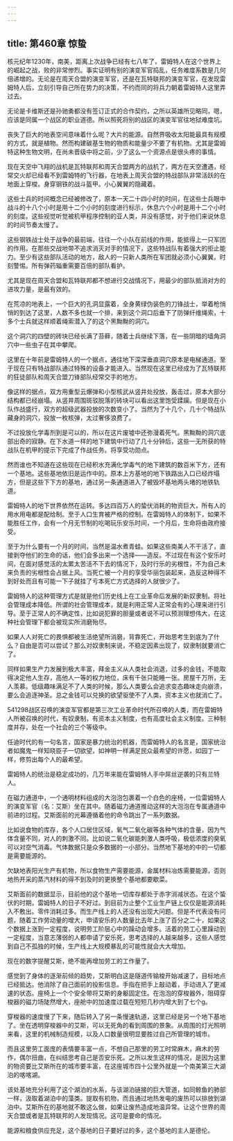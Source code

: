 ```yaml
---
---
---
```

title: 第460章 惊蛰
---



核元纪年1230年，南美，距离上次战争已经有七八年了，雷姆特人在这个世界上的崛起之战，败的非常惨烈。事实证明有别的演变军官捣乱，任务难度系数是几何倍递增的。无论是在周天合盟的演变军官，还是在瓦特联邦的演变军官，在发现雷姆特人后，立刻引导自己所在势力的决策，不约而同的将兵力朝着雷姆特人这里弄过去。

无论是卡维斯还是孙驰勇都没有签订正式的合作契约，之所以英雄所见略同，嗯，应该是同属一个战区的职业道德。所以照死将别的战区的演变军官往地狱难度坑。

丧失了巨大的地表空间意味着什么呢？大片的能源。自然界吸收太阳能最具有规模的方式，就是植物。然而构建碳基生物的物质和能量少不要了有机物。尤其是雷姆特这种生物文明，在尚未晋级中将之前，少了这么一个资源点是很头疼的事情。

现在天空中飞翔的战机是瓦特联邦和周天合盟两方的战机了，两方在天空遭遇，经常交火却已经看不到雷姆特的飞行器，在地表上周天合盟的特战部队非常活跃的在地面上穿梭。身穿钢铁的战斗盔甲。小心翼翼的隐藏着。

这些士兵的时间概念已经被修改了，原本一天二十四小时的时间，在这些士兵眼中战斗的十八个小时是用十二个小时的刻度进行标示，休息六个小时是用十二个小时的刻度。这些视觉听觉被机甲程序控制的亚人类，并没有感觉，对于他们来说休息的时间节奏太慢了。

这些钢铁战士处于战争的最前端，往往一个小队在前线的作用，能抵得上一只军团的作用。在那些交战地带不追求消灭对手的情况下，这些特战队有着强大的拒止能力。至少有这些部队活动的地方，敌人的一只新人类所在军团就必须小心翼翼。时刻警惕。所有弹药辎重需要百倍的部队看护。

尤其是现在周天合盟和瓦特联邦都不想进行交战情况下，用最少的部队抵消对方的进攻力量，是最有效的。

在荒凉的地表上，一个巨大的孔洞显露着，全身黄绿伪装色的刀锋战士，举着枪悄悄的到达了这里，人数不多也就一个排，来到这个洞口后垂下了防弹纤维绳索，十多个士兵就这样顺着绳索潜入了的这个黑黝黝的洞穴。

这个洞穴的四壁的砖块已经长满了苔藓，随着士兵继续下落，在一些阴暗的墙角洞穴中一些虫子在其中攀爬。

这里在十年前是雷姆特人的一个据点，通往地下深深垂直洞穴原本是电梯通道。至于现在只有特战部队通过特殊的设备才能进入。当然现在这里已经成为了瓦特联邦的狂徒部队和周天合盟刀锋部队经常交手的地方。

像这样的据点，双方用重型云爆弹和小型核武从竖井处投放，轰击过，原本大部分结构都已经崩塌。从竖井周围斑驳脱落的砖块可以看出这里饱受蹂躏。但是现在小队作战盛行，双方的超级武器投放的次数变小了。当然为了十几个，几十个特战队藏身的洞穴，投放一枚核弹，太过奢侈浪费了。

不过投放化学毒剂到是可以的，所以在这片废墟中还弥漫着死气。黑黝黝的洞穴底部出奇的寂静。在下水道一样的地下建筑中行动了几十分钟后，这些一无所获的特战队在机甲的提示下完成了作战任务。将享受功勋点。

然而谁也不知道在这些现在已经积水充满化学毒气的地下建筑的数百米下方，还有一个基地。这些基地依旧是运作中的。原本上方基地的地下铁路出入口已经炸塌方，但是这些下下方的基地，通过另一条通道进入了被毁坏基地两头堵的地铁轨道。

雷姆特人的地下世界依然在运转。多达四百万人的蛰伏消耗的物资巨大，所有人的用水用电都是配给制。至于人口生育被严格的控制。在雷姆特人的体制下，如果不能胜任工作，会有一个月无节制的吃喝玩乐安乐时间，一个月后，生命将由政府接受。

至于为什么要有一个月的时间，当然是温水煮青蛙。如果这些南美人不干活了，直接剥夺他们的生命的话，他们会多出来一个选择——造反。不过现在有这个安乐时间，在面对感觉活的太累太苦活不下去的情况下，及时行乐的劣根性，不为自己未来负责的劣根性会占据上风。当死亡被一个月的享受华丽包装起来，造反这种得不到好处而且有可能一下子就挂了亏本死亡方式选择的人就很少了。

雷姆特人的这种管理方式是就是他们历史线上在工业革命后发展的新奴隶制。将社会管理成本降低。所谓的社会管理成本，就是利用正常人正常会有的心理来进行引导。至于正常人的不确定性，比如说犯罪的胆量或者说不可以预测理想伟大，在这种社会管理下都会被现实所消磨殆尽。

如果人人对死亡的畏惧都被生活绝望所消磨，背靠死亡，开始思考生到底为了什么？自由是否可以尝试？那么对奴隶制来说，不稳定因素出现了，奴隶制就要消亡了。

同样如果生产力发展到极大丰富，拜金主义从人类社会消退，过多的金钱，不能取得决定他人生存，高他人一等的权力地位，床有千张只能睡一张。房屋千万所，无人羡慕。低级趣味满足不了人类的时候，那么人类要么会追求变态趣味走向崩溃，要么会追逐神圣。总之金钱可以兑换的欲望驱使不了人类，资本主义也就消亡了。

541298战区召唤的演变军官都是第三次工业革命时代所召唤的人类，而在雷姆特人所被召唤的时代，有奴隶制，有资本主义制度，也有高度社会主义制度。三种制度并存，处在一个社会的三个等级中。

任迪时代的有一句名言，国家是暴力统治的机器，而雷姆特人的名言是，国家统治者如魔鬼一样知晓臣子一切欲望，如神明一样满足民众最希望的许愿，如园丁一样，修剪出每个人的最希望。

雷姆特人的统治是稳定成功的，几万年来能在雷姆特人手中屌丝逆袭的只有兰特人。

在磁力通道中，一个通明材料组成的大泡泡包裹着一个白色的座椅，一位雷姆特人的演变军官（名：艾斯）坐在其中。随着磁力通道推动这样的大泡泡在专属通道中前进的过程。艾斯面前的光幕遵循着他的命令跳出了一系列数据。

比如说食物的库存，各个人口居住区域，氧气二氧化碳等各种气体的含量，因为气体含量不同，对人的刺激不同。比如说二氧化碳能刺激人类呼吸，极低浓度的臭氧可以对空气消毒。气体数据只是众多数据的一小部分。当然地下基地的中的一切都是需要能源的。

欠缺地表阳光生产有机物，所以食物生产需要能源，金属材料冶炼需要能源，否则地热开采的蒸汽材料的得不到及时的更换整个基地都要歇菜。

艾斯面前的数据显示，目前他的这个基地一切库存都处于赤字消减状态。在这个蛰伏的时期，雷姆特人的日子不好过。到目前为止整个工业生产链上仅仅是能源消耗入不敷出。零件消耗过多。而生产线上的人还没有出现大问题。但是不代表没有问题，随着工作劳动量的增大，申请安乐的人数量比去年上涨了百分之二十，如果这个数据上涨到一定程度，说明劳工阶层心中的躁动会增多。活着的劳工心里躁动到一定程度，当意志薄弱的人都申请了安乐死，思考选择的人越来越多，这些人感觉到自己不孤独的时候，生产线上大规模暴乱的可能性就会大大增加。

现在的数字提醒艾斯，绝不能再增加劳工的工作量了。

感觉到了身体的逐渐前倾的趋势，艾斯明白这是隧道传输梭开始减速了，目标地点已经抵达。他消除了自己面前的投影信息。手指在把手上敲动着，手动进入了更减速的状态。座椅上一个个安全带将艾斯的身躯固定住。在泡泡的穿梭器外，阻碍穿梭器的磁力场陡然增大，座舱中的加速度过载在短短几秒内增大到了七个g。

穿梭器的速度慢了下来，随后转入了另一条慢速轨道，这里已经是另一个地下基地了。坐在透明穿梭器中的艾斯，可以无死角的看到周围的景象。从周围的灯光照明来看，这里的机械制造规模，以及人口数量很明显要胜过自己所管理的城市。

而且这里劳工面庞的表情要丰富一点，不想自己那里的劳工时常麻木，麻木的劳作，偶尔扭曲，在纠结思考自己是否安乐死。之所以发生这样的情况，是因为这里的物资要比艾斯所在的城市要丰富，在这座城市四十公里外就是一个南美第三大湖泊的喀喀湖。

该处基地充分利用了这个湖泊的水系，与该湖泊链接的巨大管道，如同鲸鱼的肺部一样，汲取着湖泊中的藻类。提取有机物，而且通过地热发电的废热可以排放到湖泊中。艾斯所在的基地就不敢这么做，如果让废热造成地温异常。让这个世界的周天合盟或者是瓦特联邦的人发现情况。这可是要命的情况。

能源和粮食供应充足，这个基地的日子要好过的多，这个基地的主人是德伦。